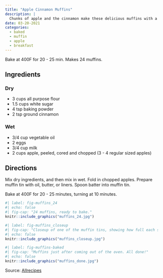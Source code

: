 ```yaml
---
title: "Apple Cinnamon Muffins"
description: |
  Chunks of apple and the cinnamon make these delicious muffins with a great texture.
date: 03-20-2021
categories:
  - baked
  - muffin
  - apple
  - breakfast
---
```


Bake at 400F for 20 - 25 min. Makes 24 muffins.


## Ingredients

### Dry

* 3 cups all purpose flour
* 1.5 cups white sugar
* 4 tsp baking powder
* 2 tsp ground cinnamon

### Wet

* 3/4 cup vegetable oil
* 2 eggs
* 3/4 cup milk
* 2 cups apple, peeled, cored and chopped (3 - 4 regular sized apples)


## Directions

Mix dry ingredients, and then mix in wet. Fold in chopped apples. Prepare muffin tin with oil, butter, or liners. Spoon batter into muffin tin.

Bake at 400F for 20 - 25 minutes, turning at 10 minutes.

```r
#| label: fig-muffins_24
#| echo: false
#| fig-cap: "24 muffins, ready to bake."
knitr::include_graphics("muffins_24.jpg")
```

```r
#| label: fig-muffins_closeup
#| fig-cap: "Closeup of one of the muffin tins, showing how full each spot is."
#| echo: false
knitr::include_graphics("muffins_closeup.jpg")
```

```r
#| label: fig-muffins-baked
#| fig-cap: "Muffins just after coming out of the oven. All done!"
#| echo: false
knitr::include_graphics("muffins_done.jpg")
```

Source: [Allrecipes](https://www.allrecipes.com/recipe/24352/easy-apple-cinnamon-muffins/?fbclid=IwAR1YD0LRxzrZc4MaX1ZRm0gKmfeQih04BupIOzAPF4zwYd-PSzbc-q8luGQ)
